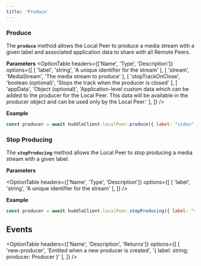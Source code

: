 ```yaml
---
title: 'Produce' 
---
```



### Produce

The **`produce`** method allows the Local Peer to produce a media stream with a given label and associated application data to share with all Remote Peers.

**Parameters**
<OptionTable
    headers={['Name', 'Type', 'Description']}
  options={[
    [
      'label',
      'string',
      'A unique identifier for the stream'
    ],
    [
      'stream',
      'MediaStream',
      'The media stream to produce'
    ],
    [
      'stopTrackOnClose',
      'boolean (optional)',
      'Stops the track when the producer is closed'
    ],
    [
      'appData',
      'Object (optional)',
      'Application-level custom data which can be added to the producer for the Local Peer. This data will be available in the producer object and can be used only by the Local Peer.'
    ],
  ]}
/>



**Example**

```jsx
const producer = await huddleClient.localPeer.produce({ label: "video", stream: mediaStream, appData: { key: "value" } });
```

### Stop Producing

The **`stopProducing`** method allows the Local Peer to stop producing a media stream with a given label.

**Parameters**

<OptionTable
    headers={['Name', 'Type', 'Description']}
  options={[
    [
      'label',
      'string',
      'A unique identifier for the stream'
    ],
  ]}
/>

**Example**

```jsx
const producer = await huddleClient.localPeer.stopProducing({ label: "video" });
```


## Events

<OptionTable
    headers={['Name', 'Description', 'Returns']}
  options={[
    [
      'new-producer',
      'Emitted when a new producer is created',
      '{ label: string; producer: Producer }'
    ],
  ]}
/>
